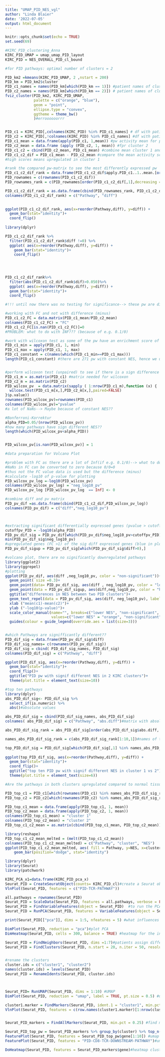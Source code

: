 ```yaml
---
title: "UMAP_PID_NES_vgl"
author: "Linda Blaier"
date: '2022-07-05'
output: html_document
---
```


```r
knitr::opts_chunk$set(echo = TRUE)
set.seed(69)
```
```r
#KIRC_PID_clustering_Anna
KIRC_PID_UMAP = umap_umap_PID_layout
KIRC_PID = NES_OVERALL_PID_cl_bound
```

```r

#for PID pathways: optimal number of clusters = 2

PID_km2 =kmeans(KIRC_PID_UMAP, 2 ,nstart = 200)
PID_km = PID_km2$cluster
PID_c1_names = names(PID_km[which(PID_km == 1)]) #patient names of cluster1
PID_c2_names = names(PID_km[which(PID_km == 2)]) # patient names of cluster2
fviz_cluster(PID_km2, KIRC_PID_UMAP,
             palette = c("orange", "blue"), 
             geom = "point",
             ellipse.type = "convex", 
             ggtheme = theme_bw()
             )#erroooooorrr


PID_c1 = KIRC_PID[,colnames(KIRC_PID) %in% PID_c1_names] # df with patients of cluster1
PID_c2 = KIRC_PID[,!colnames(KIRC_PID) %in% PID_c1_names] #df with patients cluster 2
PID_c1_mean = data.frame(apply(PID_c1, 1,mean)) #pw activity mean for patients of cluster 1
PID_c2_mean = data.frame (apply (PID_c2, 1, mean)) #fpr cluster 2
PID_c1_c2 = cbind(PID_c2_mean, PID_c1_mean) #combine mean cluster 1 and cluster2 
PID_c1_c2_dif = PID_c1_mean - PID_c2_mean #compare the mean activity scores of pathways
#high scores means upregulated in cluster 1 

#rank the compared pw-matrix to see the most differently expressed pw
PID_c1_c2_dif_rank = data.frame(PID_c1_c2_dif$apply.PID_c1..1..mean.[order(PID_c1_c2_dif[,1],decreasing = TRUE)])
PID_rownames = c(rownames(PID_c1_c2_dif))
PID_rownames_rank = c(PID_rownames[order(PID_c1_c2_dif[,1],decreasing = TRUE)])

PID_c1_c2_dif_rank = as.data.frame(cbind(PID_rownames_rank, PID_c1_c2_dif_rank))
colnames(PID_c1_c2_dif_rank) = c("Pathway", "diff")

  
ggplot(PID_c1_c2_dif_rank, aes(x=reorder(Pathway,diff), y=diff)) +
  geom_bar(stat="identity")+
  coord_flip()
 
library(dplyr)

PID_c1_c2_dif_rank %>%
  filter(PID_c1_c2_dif_rank$diff !=0) %>%
  ggplot( aes(x=reorder(Pathway,diff), y=diff)) +
    geom_bar(stat="identity")+
    coord_flip()
  

  
 
PID_c1_c2_dif_rank%>%
  filter(abs(PID_c1_c2_dif_rank$dif)>0.050)%>%
  ggplot( aes(x=reorder(Pathway,diff), y=diff)) +
  geom_bar(stat="identity")+
  coord_flip()

#!!! until now there was no testing for significance--> these pw are differentially expressed but we dont now yet if significant--> see below
```

```r
#working with FC and not with difference (minus)
PID_c1_c2_FC = data.matrix(PID_c1_mean/PID_c2_mean)
colnames(PID_c1_c2_FC) = "FC"
PID_c1_c2_FC[is.nan(PID_c1_c2_FC)]=0
#PROBLEM: what to do with INF??? (because of e.g. 0.1/0)

#work with wilcoxon test as some of the pw have an enrichment score of zero for all patients, thus no normality, as shown below
PID_c1_min = apply(PID_c1, 1, min)
PID_c1_max = apply(PID_c1, 1, max) 
PID_c1_constant = c(names(which(PID_c1_min==PID_c1_max)))
length(PID_c1_constant) #there are 271 pw with constant NES, hence we use wilcoxon test 


#perform wilcoxon test (unpaired) to see if there is a sign difference in NES between the clusters
PID_c1_m = as.matrix(PID_c1) #matrix needed for wilcoxon
PID_c2_m = as.matrix(PID_c2)
PID_wilcox_pv  = data.matrix(sapply ( 1:nrow(PID_c1_m),function (x) {
  wilcox.test(PID_c1_m[x,],PID_c2_m[x,],paired=FALSE)
}$p.value))
rownames(PID_wilcox_pv)=rownames(PID_c1)
colnames(PID_wilcox_pv)="pvalue"
#a lot of NaNs--> Maybe because of constant NES??

#Bonferroni-Korrektur
alpha_PID=0.05/(nrow(PID_wilcox_pv))
#how many pathways have sign different NES??
length(which(PID_wilcox_pv<alpha_PID))


PID_wilcox_pv[is.nan(PID_wilcox_pv)] = 1
```

```r
#data preparation for Volcano Plot

#problem with FC as there are a lot of Inf(if e.g. 0.1/0)--> what to do with those??
#NaNs in FC can be converted to zero because 0/0=0
#thus not the FC value data is used but the difference (minus)
#calculate -log10 of p-value for plotting
PID_wilcox_pv_log =-log10(PID_wilcox_pv)
colnames(PID_wilcox_pv_log) = "neg_log10_pv"
PID_wilcox_pv_log [PID_wilcox_pv_log  == Inf] <- 0

#combine diff and pv matrix
PID_pv_dif =as.data.frame(cbind(PID_c1_c2_dif,PID_wilcox_pv_log))
colnames(PID_pv_dif) = c("diff","neg_log10_pv")



#extracting significant differentially expressed genes (pvalue > cutoff), for coloring in volcano plot ---> will later be orange
cutoffpv_PID = -log10(alpha_PID) 
PID_pv_dif_sig = PID_pv_dif[which(PID_pv_dif$neg_log10_pv>cutoffpv_PID),]
min(PID_pv_dif_sig$neg_log10_pv)
#upregulated genes (FC >1) of the sig diff expressed genes (blue in plot)
PID_pv_dif_sigup = PID_pv_dif_sig[which(PID_pv_dif_sig$diff>0),]

#volcano plot, there are no significantly downregulated pathways
library(ggplot2)
library(ggrepel)
#plotting
ggplot(PID_pv_dif, aes(diff ,neg_log10_pv, color = "non-significant"))+
  geom_point( size =0.3)+
  geom_point(data= PID_pv_dif_sig, aes(diff , neg_log10_pv, color = "lower NES"), size=0.3, color = "orange")+
  geom_point(data = PID_pv_dif_sigup, aes(diff,neg_log10_pv, color = "higher NES"), size=0.3, color = "blue")+
  ggtitle("differences in NES between two PID clusters")+
  geom_text_repel(data = PID_pv_dif_sig, aes(diff, neg_log10_pv), label = row.names(PID_pv_dif_sig), size = 2, show.legend = FALSE)+
  xlab ("mean(c1)-mean(c2)")+
  ylab ("-log10(p-value)")+
  scale_color_manual(name="", breaks=c("lower NES", "non-significant", "higher NES"),
                     values=c("lower NES" = "orange", "non-significant" = "black", "higher NES" = "blue"))+
  guides(colour = guide_legend(override.aes = list(size=3)))


#which Pathways are signifficantly different??
PID_dif_sig = data.frame(PID_pv_dif_sig$diff)
PID_dif_sig_names= c(rownames(PID_pv_dif_sig))
PID_dif_sig = cbind( PID_dif_sig_names, PID_dif_sig)
colnames(PID_dif_sig) = c("Pathway", "diff")

ggplot(PID_dif_sig, aes(x=reorder(Pathway,diff), y=diff)) +
  geom_bar(stat="identity")+
  coord_flip()+
  ggtitle("PID pw with signif different NES in 2 KIRC clusters")+
  theme(plot.title = element_text(size=10))

```


```r
#top ten pathways
library(dplyr)
abs_PID_dif_sig<- PID_dif_sig %>% 
  select_if(is.numeric) %>%
  abs()#absolute values

abs_PID_dif_sig = cbind(PID_dif_sig_names, abs_PID_dif_sig)
colnames( abs_PID_dif_sig) = c("Pathway", "abs.diff")#matrix with absolute difference in NES and pw names

abs_PID_dif_sig_rank = abs_PID_dif_sig[order(abs_PID_dif_sig$abs.diff, decreasing = T),] #ranked matrix

names_abs_PID_dif_sig_rank = c(abs_PID_dif_sig_rank[1:10,1])#names of top ten pw

top_PID_dif_sig = PID_dif_sig[which(PID_dif_sig[,1] %in% names_abs_PID_dif_sig_rank),]# df with top ten dif (significant) pw
  
ggplot(top_PID_dif_sig, aes(x=reorder(Pathway,diff), y=diff)) +
  geom_bar(stat="identity")+
  coord_flip()+
  ggtitle("top ten PID pw with signif different NES in cluster 1 vs 2")+
  theme(plot.title = element_text(size=6))

```



```r
#Are the pathways in both clusters upregulated compared to normal tissue and in one of the clusters even more? or are the pw in one cluster up and one downregulated compared to normal tissue?? -->whats the absolute NES in the top ten pw for both clusters?

PID_top_c1 = PID_c1[which(rownames(PID_c1) %in% names_abs_PID_dif_sig_rank),]
PID_top_c2 = PID_c2[which(rownames(PID_c2) %in% names_abs_PID_dif_sig_rank),]

PID_top_c1_mean = data.frame(apply(PID_top_c1, 1, mean))
PID_top_c2_mean = data.frame(apply(PID_top_c2, 1, mean))
colnames(PID_top_c1_mean) = "cluster 1"
colnames(PID_top_c2_mean) = "cluster 2"
PID_top_c1_c2_mean = as.matrix(cbind(PID_top_c1_mean, PID_top_c2_mean))

library(reshape)
PID_top_c1_c2_mean_melted = (melt(PID_top_c1_c2_mean))
colnames(PID_top_c1_c2_mean_melted) = c("Pathway", "cluster", "NES")
ggplot(PID_top_c1_c2_mean_melted, aes( fill = Pathway, y=NES, x=cluster)) + 
    geom_bar(position="dodge", stat="identity")
```
```r
library(dplyr)
library(Seurat)
library(patchwork)
```


```r
KIRC_PCA_x1=data.frame(KIRC_PID_pca_x)
Seurat_PID = CreateSeuratObject(counts= KIRC_PID_cl)#create a Seurat object wiht the data, this object will be filled by the following commands (PCA;UMAP;clustering...)
VlnPlot(Seurat_PID, features = c("PID-TCR-PATHWAY"))

all.pathways = rownames(Seurat_PID)
Seurat_PID = ScaleData(Seurat_PID, features = all.pathways, verbose = FALSE)#scaling 
Seurat_PID = FindVariableFeatures(object = Seurat_PID)  #to run the PCA, otherwise Error
Seurat_PID = RunPCA(Seurat_PID, features = VariableFeatures(object = Seurat_PID), approx = FALSE, npcs = 71)# approx = F, because: "Hi, this is a warning not an error, just saying that you're running partial SVD but computing most (or all) of the singular values. You can set approx=FALSE to run standard SVD instead."

print(Seurat_PID[["pca"]], dims = 1:5, nfeatures = 5) #what influences the PCs?

DimPlot(Seurat_PID, reduction = "pca")#plot PCA
DimHeatmap(Seurat_PID, cells = 300, balance = TRUE) #heatmap for the influence on first PC

Seurat_PID = FindNeighbors(Seurat_PID, dims =1:7)#patients assign differently to clusters when diffenent number of dims
Seurat_PID = FindClusters(Seurat_PID, n.start = 20, n.iter = 50, resolution = 0.2) #"Identify clusters of cells by a shared nearest neighbor (SNN) modularity optimization based clustering algorithm. First calculate k-nearest neighbors and construct the SNN graph. Then optimize the modularity function to determine clusters."


#rename the clusters
cluster.ids = c("cluster1", "cluster2")
names(cluster.ids) = levels(Seurat_PID) 
Seurat_PID = RenameIdents(Seurat_PID, cluster.ids)



Seurat_PID= RunUMAP(Seurat_PID, dims = 1:10) #UMAP
DimPlot(Seurat_PID, reduction = "umap", label = TRUE, pt.size = 0.5) #umap plot

cluster1.marker = FindMarkers(Seurat_PID, ident.1 = "cluster1", min.pct = 0.25)#find markers for cluster 1--> runs a wilcoxon between clusters to identify markers
VlnPlot(Seurat_PID, features = c(row.names(cluster1.marker)[1:nrow(cluster1.marker)]))#plot the markers


Seurat_PID_markers = FindAllMarkers(Seurat_PID, min.pct = 0.25) #find markers for all clusters

Seurat_PID_top_pw = Seurat_PID_markers %>% group_by(cluster) %>% top_n(n =5, wt =avg_log2FC) #top 10 pw that identify clusters (top 5 for each cluster)
FeaturePlot(Seurat_PID, features = Seurat_PID_top_pw$gene[1:10]) #umap with color for pw activity for top 10
FeaturePlot(Seurat_PID, features = "PID-CD8-TCR-DOWNSTREAM-PATHWAY")#umap with color for pw activity for one pathway

DoHeatmap(Seurat_PID, features = Seurat_PID_markers$gene)#heatmap clusterwise

```


